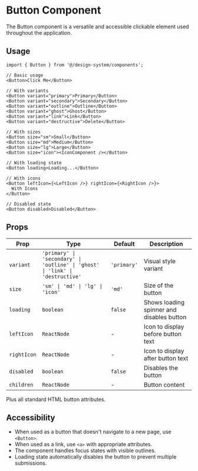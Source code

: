 # Button Component

The Button component is a versatile and accessible clickable element used throughout the application.

## Usage

```tsx
import { Button } from '@/design-system/components';

// Basic usage
<Button>Click Me</Button>

// With variants
<Button variant="primary">Primary</Button>
<Button variant="secondary">Secondary</Button>
<Button variant="outline">Outline</Button>
<Button variant="ghost">Ghost</Button>
<Button variant="link">Link</Button>
<Button variant="destructive">Delete</Button>

// With sizes
<Button size="sm">Small</Button>
<Button size="md">Medium</Button>
<Button size="lg">Large</Button>
<Button size="icon"><IconComponent /></Button>

// With loading state
<Button loading>Loading...</Button>

// With icons
<Button leftIcon={<LeftIcon />} rightIcon={<RightIcon />}>
  With Icons
</Button>

// Disabled state
<Button disabled>Disabled</Button>
```

## Props

| Prop | Type | Default | Description |
| ---- | ---- | ------- | ----------- |
| `variant` | `'primary' \| 'secondary' \| 'outline' \| 'ghost' \| 'link' \| 'destructive'` | `'primary'` | Visual style variant |
| `size` | `'sm' \| 'md' \| 'lg' \| 'icon'` | `'md'` | Size of the button |
| `loading` | `boolean` | `false` | Shows loading spinner and disables button |
| `leftIcon` | `ReactNode` | - | Icon to display before button text |
| `rightIcon` | `ReactNode` | - | Icon to display after button text |
| `disabled` | `boolean` | `false` | Disables the button |
| `children` | `ReactNode` | - | Button content |

Plus all standard HTML button attributes.

## Accessibility

- When used as a button that doesn't navigate to a new page, use `<Button>`.
- When used as a link, use `<a>` with appropriate attributes.
- The component handles focus states with visible outlines.
- Loading state automatically disables the button to prevent multiple submissions. 